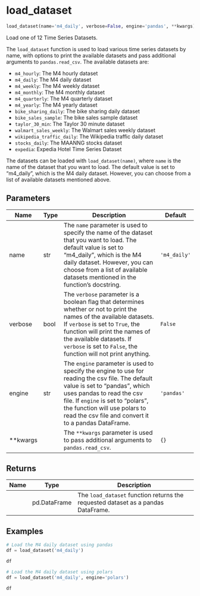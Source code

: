 # load_dataset { #pytimetk.load_dataset }

```python
load_dataset(name='m4_daily', verbose=False, engine='pandas', **kwargs)
```

Load one of 12 Time Series Datasets.

The `load_dataset` function is used to load various time series datasets by
name, with options to print the available datasets and pass additional
arguments to `pandas.read_csv`. The available datasets are:

- `m4_hourly`: The M4 hourly dataset
- `m4_daily`: The M4 daily dataset
- `m4_weekly`: The M4 weekly dataset
- `m4_monthly`: The M4 monthly dataset
- `m4_quarterly`: The M4 quarterly dataset
- `m4_yearly`: The M4 yearly dataset
- `bike_sharing_daily`: The bike sharing daily dataset
- `bike_sales_sample`: The bike sales sample dataset
- `taylor_30_min`: The Taylor 30 minute dataset
- `walmart_sales_weekly`: The Walmart sales weekly dataset
- `wikipedia_traffic_daily`: The Wikipedia traffic daily dataset
- `stocks_daily`: The MAANNG stocks dataset
- `expedia`: Expedia Hotel Time Series Dataset

The datasets can be loaded with `load_dataset(name)`, where `name` is the
name of the dataset that you want to load. The default value is set to
"m4_daily", which is the M4 daily dataset. However, you can choose from a
list of available datasets mentioned above.

## Parameters {.doc-section .doc-section-parameters}

| Name     | Type   | Description                                                                                                                                                                                                                                                                                 | Default      |
|----------|--------|---------------------------------------------------------------------------------------------------------------------------------------------------------------------------------------------------------------------------------------------------------------------------------------------|--------------|
| name     | str    | The `name` parameter is used to specify the name of the dataset that you want to load. The default value is set to "m4_daily", which is the M4 daily dataset. However, you can choose from a list of available datasets mentioned in the function's docstring.                              | `'m4_daily'` |
| verbose  | bool   | The `verbose` parameter is a boolean flag that determines whether or not to print the names of the available datasets. If `verbose` is set to `True`, the function will print the names of the available datasets. If `verbose` is set to `False`, the function will not print anything.    | `False`      |
| engine   | str    | The `engine` parameter is used to specify the engine to use for reading the csv file. The default value is set to "pandas", which uses pandas to read the csv file. If `engine` is set to "polars", the function will use polars to read the csv file and convert it to a pandas DataFrame. | `'pandas'`   |
| **kwargs |        | The `**kwargs` parameter is used to pass additional arguments to `pandas.read_csv`.                                                                                                                                                                                                         | `{}`         |

## Returns {.doc-section .doc-section-returns}

| Name   | Type         | Description                                                                      |
|--------|--------------|----------------------------------------------------------------------------------|
|        | pd.DataFrame | The `load_dataset` function returns the requested dataset as a pandas DataFrame. |

## Examples {.doc-section .doc-section-examples}

```python
# Load the M4 daily dataset using pandas
df = load_dataset('m4_daily')

df
```

```python
# Load the M4 daily dataset using polars
df = load_dataset('m4_daily', engine='polars')

df
```